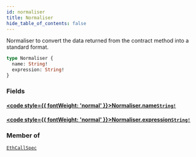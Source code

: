 ```yaml
---
id: normaliser
title: Normaliser
hide_table_of_contents: false
---
```








Normaliser to convert the data returned from the contract method
into a standard format.

```graphql
type Normaliser {
  name: String!
  expression: String!
}
```


### Fields

#### [<code style={{ fontWeight: 'normal' }}>Normaliser.<b>name</b></code>](#)<Bullet />[`String!`](/testnet/api/graphql/scalars/string) <Badge class="secondary" text="non-null"/> <Badge class="secondary" text="scalar"/>
> 
> 

#### [<code style={{ fontWeight: 'normal' }}>Normaliser.<b>expression</b></code>](#)<Bullet />[`String!`](/testnet/api/graphql/scalars/string) <Badge class="secondary" text="non-null"/> <Badge class="secondary" text="scalar"/>
> 
> 



### Member of

[`EthCallSpec`](/testnet/api/graphql/objects/eth-call-spec)  <Badge class="secondary" text="object"/>



